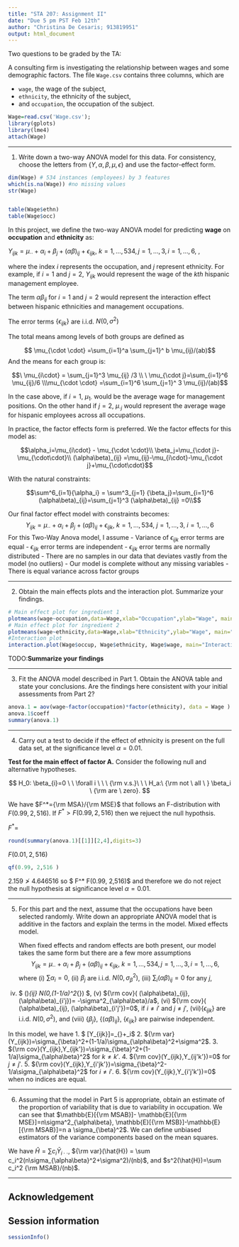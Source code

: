 ```yaml
---
title: "STA 207: Assignment II"
date: "Due 5 pm PST Feb 12th"
author: "Christina De Cesaris; 913819951"
output: html_document
---
```



Two questions to be graded by the TA: 



A consulting firm is investigating the relationship between wages and some demographic factors. The file `Wage.csv` contains three columns, which are 

  - `wage`, the wage of the subject,
  - `ethnicity`, the ethnicity of the subject,
  - and `occupation`, the occupation of the subject. 


```r
Wage=read.csv('Wage.csv');
library(gplots)
library(lme4)
attach(Wage)
```

***

(1) Write down a two-way ANOVA model for this data. For consistency, choose the letters from $\{Y,\alpha, \beta, \mu, \epsilon\}$ and use the factor-effect form. 

```r

dim(Wage) # 534 instances (employees) by 3 features
which(is.na(Wage)) #no missing values
str(Wage)


table(Wage$ethn)
table(Wage$occ)


```
In this project, we define the two-way ANOVA model for predicting **wage** on **occupation** and **ethnicity** as:


$Y_{ijk} = \mu_{\cdot\cdot} + \alpha_i+\beta_j + (\alpha\beta)_{ij}+\epsilon_{ijk}, \ k=1,\ldots, 534, j=1,\ldots, 3, i=1,\ldots, 6,$ ,

where the index $i$ represents the occupation, and $j$ represent ethnicity. For example, if  $i=1$ and $j=2$, $Y_{ijk}$ would represent the wage of the $kth$ hispanic management employee. 

The term $\alpha\beta_{ij}$ for $i=1$ and $j=2$ would represent the interaction effect between hispanic ethnicities and management occupations. 


The error terms $\{\epsilon_{ijk}\}$ are i.i.d. $N(0,\sigma^2)$  



The total means among levels of both groups are defined as


$$
\mu_{\cdot \cdot} =\sum_{i=1}^a \sum_{j=1}^ b \mu_{ij}/(ab)$$
And the means for each group is:

$$\ \mu_{i\cdot} = \sum_{j=1}^3 \mu_{ij} /3 \\ \ \mu_{\cdot j}=\sum_{i=1}^6 \mu_{ij}/6 \\\mu_{\cdot \cdot} =\sum_{i=1}^6 \sum_{j=1}^ 3 \mu_{ij}/(ab)$$

In the case above, if $i=1$, $\mu_{1\cdot}$ would be the average wage for management positions. On the other hand if $j=2$, $\mu_{\cdot j}$ would represent the average wage for hispanic employees across all occupations. 


In practice, the factor effects form is preferred. We the factor effects for this model as: 

$$\alpha_i=\mu_{i\cdot} - \mu_{\cdot \cdot}\\ \beta_j=\mu_{\cdot j}-\mu_{\cdot\cdot}\\  (\alpha\beta)_{ij} =\mu_{ij}-\mu_{i\cdot}-\mu_{\cdot j}+\mu_{\cdot\cdot}$$


With the natural constraints:

$$\sum^6_{i=1}{\alpha_i} = \sum^3_{j=1} {\beta_j}=\sum_{i=1}^6 (\alpha\beta)_{ij}=\sum_{j=1}^3 (\alpha\beta)_{ij} =0\\$$


Our final factor effect model with constraints becomes:
$$Y_{ijk} = \mu_{\cdot\cdot} + \alpha_i+\beta_j + (\alpha\beta)_{ij}+\epsilon_{ijk}, \ k=1,\ldots, 534,  \ j=1,\ldots, 3, \ i=1,\ldots, 6 $$
For this Two-Way Anova model, I assume
  - Variance of $\epsilon_{ijk}$ error terms are equal
  - $\epsilon_{ijk}$ error terms are independent
  - $\epsilon_{ijk}$ error terms are normally distributed
  - There are no samples in our data that deviates vastly from the model (no outliers)
  - Our model is complete without any missing variables
  - There is equal variance across factor groups

***

(2) Obtain the main effects plots and the interaction plot. Summarize your findings.
	
	
```r


# Main effect plot for ingredient 1
plotmeans(wage~occupation,data=Wage,xlab="Occupation",ylab="Wage", main="Main  effect, Occupation") 
# Main effect plot for ingredient 2
plotmeans(wage~ethnicity,data=Wage,xlab="Ethnicity",ylab="Wage", main="Main  effect, Ethnicity") 
#Interaction plot
interaction.plot(Wage$occup, Wage$ethnicity, Wage$wage, main="Interaction effect, Ethnicity and Occupation", xlab="Occupation",ylab="Wage", trace.label =  "Ethnicity", xtick = T)

```
TODO:**Summarize your findings**

***
	
(3) Fit the ANOVA model described in Part 1. Obtain the ANOVA table and state your conclusions. Are the findings here consistent with your initial assessments from Part 2?

```r
anova.1 = aov(wage~factor(occupation)*factor(ethnicity), data = Wage )
anova.1$coeff
summary(anova.1)
```

***

(4) Carry out a test to decide if the  effect of ethnicity is present on the full data set, at the significance level $\alpha=0.01$. 


**Test for the main effect of factor A.** Consider the following null and alternative hypotheses. 

$$
H_0: \beta_{i}=0 \ \ \forall i \ \ \  {\rm v.s.}\ \  \ H_a:\  {\rm not \ all \ } \beta_i \ {\rm are \ zero}.
$$




We have $F^*={\rm MSA}/{\rm MSE}$ that follows an F-distribution with $F(0.99, 2,516 )$. If $F^* > F(0.99, 2,516)$ then we rejuect the null hypothsis. 

$F^*=$
```r

round(summary(anova.1)[[1]][2,4],digits=3)

```

$F(0.01, 2,516 )$
```r
qf(0.99, 2,516 )

```
$2.159\ngtr 4.646516$ so $ F^* \ngtr F(0.99, 2,516)$ and therefore we do not reject the null hypothesis at significance level $\alpha=0.01$. 
	
***	

(5) For this part and the next, assume that the occupations have been selected randomly. Write down an appropriate ANOVA model that is additive in the factors and explain the terms in the model.
	Mixed effects model.
	
	
	
	When fixed effects and random effects are both present, our model takes the same form but there are a few more assumptions 
$$
Y_{ijk} =  \mu_{\cdot\cdot} + \alpha_i+\beta_j + (\alpha\beta)_{ij}+\epsilon_{ijk}, \ k=1,\ldots, 534, j=1,\ldots, 3, i=1,\ldots, 6,
$$
where (i) $\sum \alpha_i =0$, (ii) $\beta_j$ are i.i.d. $N(0,\sigma_{\beta}^2)$, (iii) $\sum_i  (\alpha\beta)_{ij} =0$ for any $j$, 
(iv) $ (\alpha\beta)_{ij} \sim N(0,(1-1/a)\sigma^2_{\alpha\beta}) $, (v) ${\rm cov}( (\alpha\beta)_{ij},  (\alpha\beta)_{i'j})= -\sigma^2_{\alpha\beta}/a$, (vi) ${\rm cov}( (\alpha\beta)_{ij},  (\alpha\beta)_{i'j'})=0$,  if $i\neq i'$ and $j\neq j'$, (vii)$\{\epsilon_{ijk}\}$ are i.i.d. $N(0,\sigma^2)$, and (viii)  $\{ \beta_j\}$, $\{(\alpha\beta)_{ij}\}$, $\{\epsilon_{ijk} \}$ are pairwise independent. 

In this model, we have 
1. $ \mathbb{E}[Y_{ijk}]=\mu_{\cdot\cdot}+\alpha_i$ 
2. ${\rm var}(Y_{ijk})=\sigma_{\beta}^2+(1-1/a)\sigma_{\alpha\beta}^2+\sigma^2$. 
3. ${\rm cov}(Y_{ijk},Y_{ijk'})=\sigma_{\beta}^2+(1-1/a)\sigma_{\alpha\beta}^2$ for $k\neq k'$. 
4. ${\rm cov}(Y_{ijk},Y_{ij'k'})=0$ for $j\neq j'$.
5. ${\rm cov}(Y_{ijk},Y_{i'jk'})=\sigma_{\beta}^2-1/a\sigma_{\alpha\beta}^2$ for $i\neq i'$.
6. ${\rm cov}(Y_{ijk},Y_{i'j'k'})=0$ when no indices are equal.


***

(6) Assuming that the model in Part 5 is appropriate, obtain an estimate of the proportion of variability that is due to variability in occupation.
	We can see that 
$\mathbb{E}[{\rm MSAB}]- \mathbb{E}[{\rm MSE}]=n\sigma^2_{\alpha\beta},  \mathbb{E}[{\rm MSB}]-\mathbb{E}[{\rm MSAB}]=n a \sigma_{\beta}^2$. We can define unbiased estimators of the variance components based on the mean squares. 

We have 
$\hat{H}= \sum c_i \bar{Y}_{i\cdot \cdot}$, ${\rm var}(\hat{H}) = \sum c_i^2(n\sigma_{\alpha\beta}^2+\sigma^2)/(nb)$, and $s^2(\hat{H})=\sum c_i^2 {\rm MSAB}/(nb)$. 
	

*** 

## Acknowledgement {-}

## Session information {-}
```r
sessionInfo()
```